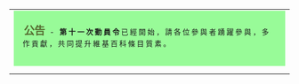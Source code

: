 {| style="min-width:70%; "
| <div style="display: block;vertical-align: top; background: #98FB98; margin-bottom: 10px;padding: 1em;margin-top: 0em;padding-top: .3em;{{border-radius|4px 4px 4px 4px}};">
<span style="font-size:120%;font-weight:bold;border: none; margin: 0; padding:.1em; padding-top:.5em; color:#556B2F;">公告</span><span style="font-size:80%; letter-spacing: 3px; "> - '''第十一次動員令'''已經開始，請各位參與者踴躍參與，多作貢獻，共同提升維基百科條目質素。</span>
<div style="max-height:150px; overflow:auto;">
{{DC11/bulletin}}
</div>
</div>
|}